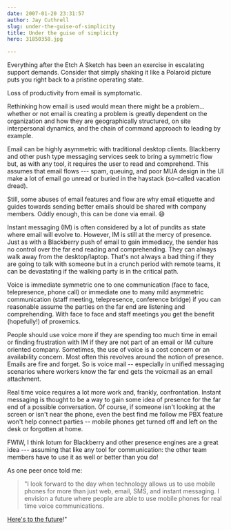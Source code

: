 ```yaml
---
date: 2007-01-20 23:31:57
author: Jay Cuthrell
slug: under-the-guise-of-simplicity
title: Under the guise of simplicity
hero: 31850358.jpg

---
```


Everything after the Etch A Sketch has been an exercise in escalating support demands. Consider that simply shaking it like a Polaroid picture puts you right back to a pristine operating state.

Loss of productivity from email is symptomatic.

Rethinking how email is used would mean there might be a problem... whether or not email is creating a problem is greatly dependent on the organization and how they are geographically structured, on site interpersonal dynamics, and the chain of command approach to leading by example.

Email can be highly asymmetric with traditional desktop clients. Blackberry and other push type messaging services seek to bring a symmetric flow but, as with any tool, it requires the user to read and comprehend. This assumes that email flows --- spam, queuing, and poor MUA design in the UI make a lot of email go unread or buried in the haystack (so-called vacation dread).

Still, some abuses of email features and flow are why email etiquette and guides towards sending better emails should be shared with company members. Oddly enough, this can be done via email. :smile:

Instant messaging (IM) is often considered by a lot of pundits as state where email will evolve to. However, IM is still at the mercy of presence. Just as with a Blackberry push of email to gain immediacy, the sender has no control over the far end reading and comprehending. They can always walk away from the desktop/laptop. That's not always a bad thing if they are going to talk with someone but in a crunch period with remote teams, it can be devastating if the walking party is in the critical path.

Voice is immediate symmetric one to one communication (face to face, telepresence, phone call) or immediate one to many mild asymmetric communication (staff meeting, telepresence, conference bridge) if you can reasonable assume the parties on the far end are listening and comprehending. With face to face and staff meetings you get the benefit (hopefully!) of proxemics.

People should use voice more if they are spending too much time in email or finding frustration with IM if they are not part of an email or IM culture oriented company. Sometimes, the use of voice is a cost concern or an availability concern. Most often this revolves around the notion of presence. Emails are fire and forget. So is voice mail -- especially in unified messaging scenarios where workers know the far end gets the voicmail as an email attachment.

Real time voice requires a lot more work and, frankly, confrontation. Instant messaging is thought to be a way to gain some idea of presence for the far end of a possible conversation. Of course, if someone isn't looking at the screen or isn't near the phone, even the best find me follow me PBX feature won't help connect parties -- mobile phones get turned off and left on the desk or forgotten at home.

FWIW, I think Iotum for Blackberry and other presence engines are a great idea --- assuming that like any tool for communication: the other team members have to use it as well or better than you do!

As one peer once told me:

> "I look forward to the day when technology allows us to use mobile phones for more than just web, email, SMS, and instant messaging. I envision a future where people are able to use mobile phones for real time voice communications. 

[Here's to the future](/who-am-i-kidding/)!"
